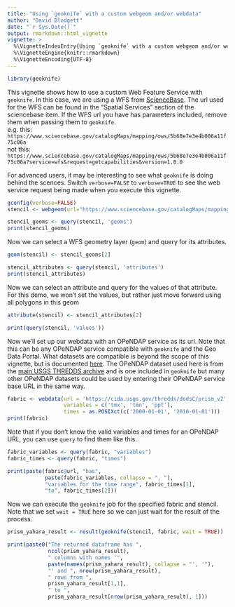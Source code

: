```yaml
---
title: "Using `geoknife` with a custom webgeom and/or webdata"
author: "David Blodgett"
date: "`r Sys.Date()`"
output: rmarkdown::html_vignette
vignette: >
  %\VignetteIndexEntry{Using `geoknife` with a custom webgeom and/or webdata}
  %\VignetteEngine{knitr::rmarkdown}
  %\VignetteEncoding{UTF-8}
---
```

```r
library(geoknife)
```

This vignette shows how to use a custom Web Feature Service with `geoknife`. In this case, we are using a WFS from [ScienceBase](https://www.sciencebase.gov/catalog/item/5b68e7e3e4b006a11f75c06a). The url used for the WFS can be found in the "Spatial Services" section of the sciencebase item. If the WFS url you have has parameters included, remove them when passing them to `geoknife`.  
e.g. this: `https://www.sciencebase.gov/catalogMaps/mapping/ows/5b68e7e3e4b006a11f75c06a`  
not this: `https://www.sciencebase.gov/catalogMaps/mapping/ows/5b68e7e3e4b006a11f75c06a?service=wfs&request=getcapabilities&version=1.0.0`

For advanced users, it may be interesting to see what `geoknife` is doing behind the scences. Switch `verbose=FALSE` to `verbose=TRUE` to see the web service request being made when you execute this vignette.

```r
gconfig(verbose=FALSE)
stencil <- webgeom(url="https://www.sciencebase.gov/catalogMaps/mapping/ows/5b68e7e3e4b006a11f75c06a")

stencil_geoms <- query(stencil, 'geoms')
print(stencil_geoms)
```

Now we can select a WFS geometry layer (`geom`) and query for its attributes. 
```r
geom(stencil) <- stencil_geoms[2]

stencil_attributes <- query(stencil, 'attributes')
print(stencil_attributes)
```

Now we can select an attribute and query for the values of that attribute. For this demo, we won't set the values, but rather just move forward using all polygons in this geom
```r
attribute(stencil) <- stencil_attributes[2]

print(query(stencil, 'values'))
```

Now we'll set up our webdata with an OPeNDAP service as its url. Note that this can be any OPeNDAP service compatible with `geoknife` and the Geo Data Portal. What datasets are compatible is beyond the scope of this vignette, but is documented [here](https://my.usgs.gov/confluence/display/GeoDataPortal/Custom+Dataset+Use+Guidlines). The OPeNDAP dataset used here is from the [main USGS THREDDS archive](https://cida.usgs.gov/thredds) and is one included in `geoknife` but many other OPeNDAP datasets could be used by entering their OPeNDAP service base URL in the same way. 

```r
fabric <- webdata(url = 'https://cida.usgs.gov/thredds/dodsC/prism_v2', 
                  variables = c('tmx', 'tmn', 'ppt'),
                  times = as.POSIXct(c('2000-01-01', '2010-01-01')))
print(fabric)
```

Note that if you don't know the valid variables and times for an OPeNDAP URL, you can use `query` to find them like this.
```r
fabric_variables <- query(fabric, "variables")
fabric_times <- query(fabric, "times")

print(paste(fabric@url, "has", 
            paste(fabric_variables, collapse = ", "), 
            "variables for the time range", fabric_times[1], 
            "to", fabric_times[2]))
```

Now we can execute the `geoknife` job for the specified fabric and stencil. Note that we set `wait = TRUE` here so we can just wait for the result of the process.

```r
prism_yahara_result <- result(geoknife(stencil, fabric, wait = TRUE))
```

```r
print(paste0("The returned dataframe has ", 
             ncol(prism_yahara_result), 
             " columns with names '", 
             paste(names(prism_yahara_result), collapse = "', '"), 
             "' and ", nrow(prism_yahara_result), 
             " rows from ", 
             prism_yahara_result[1,1], 
             " to ", 
             prism_yahara_result[nrow(prism_yahara_result), 1]))
```
